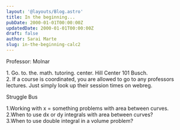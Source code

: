 ```yaml
---
layout: '@layouts/Blog.astro'
title: In the beginning...
pubDate: 2000-01-01T00:00:00Z 
updatedDate: 2000-01-01T00:00:00Z 
draft: false
author: Sarai Marte
slug: in-the-beginning-calc2
---
```


Professor: Molnar

<li style = "list-style:none"> 1. Go. to. the. math. tutoring. center. Hill Center 101 Busch.  </li>


<li style = "list-style:none"> 2. If a course is coordinated, you are allowed to go to any professors lectures. Just simply look up their session times on webreg. </li>

Struggle Bus

1.Working with x = something problems with area between curves.  
2.When to use dx or dy integrals with area between curves?   
3.When to use double integral in a volume problem?  
